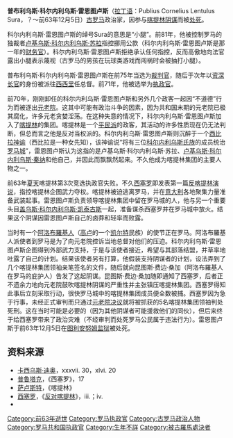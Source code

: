 '''普布利乌斯·科尔内利乌斯·雷恩图卢斯'''（[[拉丁语|拉丁语]]：Publius Cornelius Lentulus Sura，？～前63年12月5日）[[罗马共和国|古罗马]]政治家，因参与[[喀提林阴谋|喀提林阴谋]]而被[[死刑|处死]]。

科尔内利乌斯·雷恩图卢斯的绰号Sura的意思是“小腿”。前81年，他被控制罗马的独裁者[[卢基乌斯·科尔内利乌斯·苏拉|卢基乌斯·科尔内利乌斯·苏拉]]指控挪用公款（科尔内利乌斯·雷恩图卢斯是那一年的[[财务官|财务官]]）。科尔内利乌斯·雷恩图卢斯拒绝承认任何指控，反而高傲地向法官露出小腿表示蔑视（古罗马的男孩在玩球类游戏而闯祸时会被抽打小腿）。 

普布利乌斯·科尔内利乌斯·雷恩图卢斯在前75年当选为[[裁判官|裁判官]]，随后于次年以[[资深长官|资深长官]]的身份被派往[[西西里|西西里]]任总督。前71年，他被选举为[[执政官_(罗马)|执政官]]。

前70年，刚刚卸任的科尔内利乌斯·雷恩图卢斯和另外几个政客一起因“不道德”行为而被逐出[[罗马元老院|元老院]]。这其中可能有政治斗争的因素，因为共和国末期的元老院已极其腐化，许多元老贪婪淫荡。在这种失意的情况下，科尔内利乌斯·雷恩图卢斯加入了[[喀提林|喀提林]]的集团。喀提林是一个[[平民派|平民派]]的政客，其活动的许多性质现在仍无法判断，但总而言之他是反对当权派的。科尔内利乌斯·雷恩图卢斯则沉醉于一个[[西比拉|西比拉]][[神谕|神谕]]（西比拉是一种女先知），该神谕说“将有三位[[科尔内利乌斯氏族|科尔内利乌斯氏族]]的成员统治[[罗马|罗马城]]”，雷恩图卢斯认为这指的是卢基乌斯·科尔内利乌斯·苏拉、[[卢基乌斯·科尔内利乌斯·秦纳|卢基乌斯·科尔内利乌斯·秦纳]]和他自己，并因此而飘飘然起来。不久他成为喀提林集团的主要人物之一。

前63年[[夏天|夏天]]喀提林第3次竞选执政官失败。不久[[西塞罗|西塞罗]]即发表第一篇[[反喀提林演说|反喀提林演说]]，指控喀提林企图武力夺权。喀提林被迫逃离罗马，并在[[意大利|意大利]]各地聚集力量准备武装起事。雷恩图卢斯负责领导喀提林集团中留在罗马城的人，他与另一个重要头目[[盖乌斯·科尔内利乌斯·凯泰古斯|盖乌斯·科尔内利乌斯·凯泰古斯]]一起，准备谋杀西塞罗并在罗马城中放火。结果这个阴谋因雷恩图卢斯自己的卤莽和轻率而败露。

当时有一个[[阿洛布羅基人|阿洛布羅基人]]（[[高卢|高卢]]的一个[[凯尔特人|凯尔特]]民族）的使节正在罗马。阿洛布羅基人派使者到罗马是为了向元老院控诉当地总督对他们的压迫。科尔内利乌斯·雷恩图卢斯企图得到外部武力支持，于是与该使者接近，希望与其部落结盟，并草率地吐露了自己的计划。结果该使者另有打算，他假装支持阴谋者的计划，设法弄到了几个喀提林集团领袖亲笔签名的文件，随后就向昆图斯·费边·桑加（阿洛布羅基人在罗马的庇护人）告发了这起阴谋。昆图斯·费边·桑加随即通知了西塞罗，后者正不遗余力地向元老院鼓吹喀提林阴谋的严重性并主张镇压喀提林集团。西塞罗得知此事后立刻采取行动，很快罗马城中的喀提林集团成员便全数被捕。西塞罗因为急于行事，未经正式审判而只通过[[元老院决议|元老院决议]]就将被抓获的5名喀提林集团领袖判处死刑。这在当时可能是必要的（因为其他阴谋者可能援救他们的同伙），但后来终于给西塞罗带来了政治灾难（不经审判而处死罗马公民属于违法行为）。雷恩图卢斯于前63年12月5日在[[图利安努姆监狱|图利安努姆监狱]]被处死。
== 资料来源 ==
* [[卡西乌斯·迪奥|卡西乌斯·迪奥]]，xxxvii. 30，xlvi. 20
* [[普鲁塔克|普鲁塔克]]，《西塞罗》，17
* [[萨卢斯特|萨卢斯特]]，《喀提林》
* [[西塞罗|西塞罗]]，《[[反对喀提林|反对喀提林]]》，iii.；iv.
* {{1911}}
{{start box}}
{{s-before|[[格奈乌斯·科尔内利乌斯·雷恩图鲁斯·克罗狄安努斯|格奈乌斯·科尔内利乌斯·雷恩图鲁斯·克罗狄安努斯]]<br />&<br />[[卢基乌斯·盖利乌斯·普布利科拉|卢基乌斯·盖利乌斯·普布利科拉]]}}
{{s-title|[[罗马执政官列表_(共和国时期)|罗马执政官]]|前71年<br />与格奈乌斯·奥菲迪乌斯·奥雷斯特斯共职}}
{{s-after|[[克拉苏|马尔库斯·李锡尼·克拉苏·迪维斯]]<br />&<br />[[格奈乌斯·庞培|格奈乌斯·庞培]]}}
{{end box}}

[[Category:前63年逝世|Category:前63年逝世]]
[[Category:罗马执政官|Category:罗马执政官]]
[[Category:古罗马政治人物|Category:古罗马政治人物]]
[[Category:罗马共和国执政官|Category:罗马共和国执政官]]
[[Category:生年不詳|Category:生年不詳]]
[[Category:被古羅馬處決者|Category:被古羅馬處決者]]